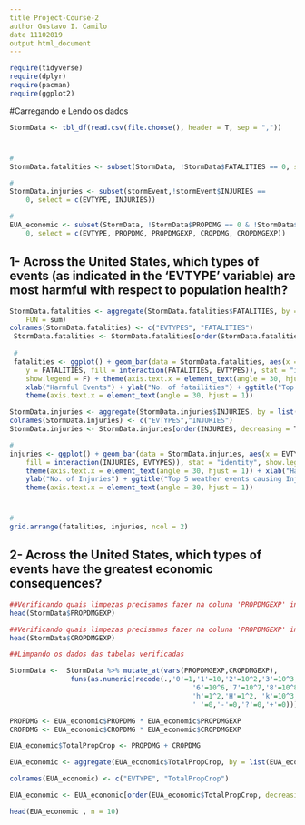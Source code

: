 ```yaml
---
title Project-Course-2
author Gustavo I. Camilo
date 11102019
output html_document
---
```


```r
require(tidyverse)
require(dplyr)
require(pacman)
require(ggplot2)
```

#Carregando e Lendo os dados
```r
StormData <- tbl_df(read.csv(file.choose(), header = T, sep = ","))
```

#
```r
#
StormData.fatalities <- subset(StormData, !StormData$FATALITIES == 0, select = c(EVTYPE, FATALITIES))

#
StormData.injuries <- subset(stormEvent,!stormEvent$INJURIES == 
    0, select = c(EVTYPE, INJURIES))

#
EUA_economic <- subset(StormData, !StormData$PROPDMG == 0 & !StormData$CROPDMG == 
    0, select = c(EVTYPE, PROPDMG, PROPDMGEXP, CROPDMG, CROPDMGEXP))

```


## 1- Across the United States, which types of events (as indicated in the 'EVTYPE' variable) are most harmful with respect to population health?



```r

StormData.fatalities <- aggregate(StormData.fatalities$FATALITIES, by = list(StormData.fatalities$EVTYPE), 
    FUN = sum)
colnames(StormData.fatalities) <- c("EVTYPES", "FATALITIES")
 StormData.fatalities <- StormData.fatalities[order(StormData.fatalities$FATALITIES, decreasing = TRUE), ][1:10, ]
 
 #
 fatalities <- ggplot() + geom_bar(data = StormData.fatalities, aes(x = EVTYPES, 
    y = FATALITIES, fill = interaction(FATALITIES, EVTYPES)), stat = "identity", 
    show.legend = F) + theme(axis.text.x = element_text(angle = 30, hjust = 1)) + 
    xlab("Harmful Events") + ylab("No. of fatailities") + ggtitle("Top 5 weather events causing fatalities") + 
    theme(axis.text.x = element_text(angle = 30, hjust = 1))

```


```r


StormData.injuries <- aggregate(StormData.injuries$INJURIES, by = list(StormData.injuries$EVTYPE), FUN = sum)
colnames(StormData.injuries) <- c("EVTYPES","INJURIES")  
StormData.injuries <- StormData.injuries[order(INJURIES, decreasing = T,) ][1:10, ]

#
injuries <- ggplot() + geom_bar(data = StormData.injuries, aes(x = EVTYPES, y = INJURIES, 
    fill = interaction(INJURIES, EVTYPES)), stat = "identity", show.legend = F) + 
    theme(axis.text.x = element_text(angle = 30, hjust = 1)) + xlab("Harmful Events") + 
    ylab("No. of Injuries") + ggtitle("Top 5 weather events causing Injuries") + 
    theme(axis.text.x = element_text(angle = 30, hjust = 1))


```

#
```r

# 
grid.arrange(fatalities, injuries, ncol = 2)

```
## 2- Across the United States, which types of events have the greatest economic consequences?

```r
##Verificando quais limpezas precisamos fazer na coluna 'PROPDMGEXP' indentificado através do levels
head(StormData$PROPDMGEXP)

##Verificando quais limpezas precisamos fazer na coluna 'PROPDMGEXP' indentificado através do levels
head(StormData$CROPDMGEXP)
```
```r
##Limpando os dados das tabelas verificadas

StormData <-  StormData %>% mutate_at(vars(PROPDMGEXP,CROPDMGEXP), 
               funs(as.numeric(recode(.,'0'=1,'1'=10,'2'=10^2,'3'=10^3,'4'=10^4,'5'=10^5,
                                             '6'=10^6,'7'=10^7,'8'=10^8, 'B'=10^9,
                                             'h'=1^2,'H'=1^2, 'k'=10^3,'K'=10^3,'m'=10^6,'M'=10^6,
                                             ' '=0,'-'=0,'?'=0,'+'=0))))                            


```


```r

PROPDMG <- EUA_economic$PROPDMG * EUA_economic$PROPDMGEXP
CROPDMG <- EUA_economic$CROPDMG * EUA_economic$CROPDMGEXP

EUA_economic$TotalPropCrop <- PROPDMG + CROPDMG

EUA_economic <- aggregate(EUA_economic$TotalPropCrop, by = list(EUA_economic$EVTYPE), FUN = sum) 

colnames(EUA_economic) <- c("EVTYPE", "TotalPropCrop")

EUA_economic <- EUA_economic[order(EUA_economic$TotalPropCrop, decreasing = T), ][1:10, ]

head(EUA_economic , n = 10)
```
